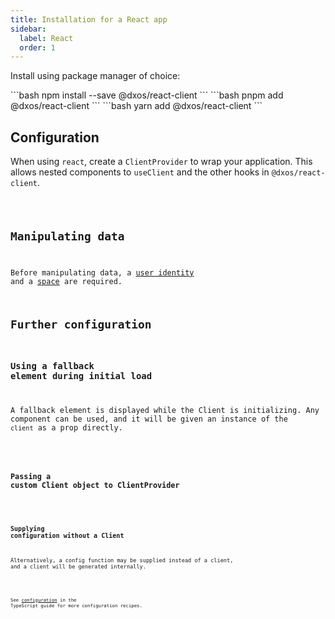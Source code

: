 ```yaml
---
title: Installation for a React app
sidebar:
  label: React
  order: 1
---
```




Install using package manager of choice:

<Tabs>
  <TabItem label="npm">
    ```bash
    npm install --save @dxos/react-client
    ```
  </TabItem>
  <TabItem label="pnpm">
    ```bash
    pnpm add @dxos/react-client
    ```
  </TabItem>
  <TabItem label="yarn">
    ```bash
    yarn add @dxos/react-client
    ```
  </TabItem>
</Tabs>

## Configuration

When using `react`, create a `ClientProvider` to wrap your application. This allows nested components to `useClient` and the other hooks in `@dxos/react-client`.

<Code code={createClientReact.slice(34)} lang="tsx" />

## Manipulating data

Before manipulating data, a [user identity](/halo/react) and a [space](/echo/react/api) are required.

## Further configuration

### Using a fallback element during initial load

A fallback element is displayed while the Client is initializing. Any component can be used, and it will be given an instance of the `client` as a prop directly.

<Code code={createClientReactWithFallback.slice(34)} lang="tsx" />

### Passing a custom Client object to ClientProvider

<Code code={createClientReactWithClient.slice(34)} lang="tsx" />

### Supplying configuration without a Client

Alternatively, a config function may be supplied instead of a client, and a client will be generated internally.

<Code code={createClientReactWithConfig.slice(34)} lang="tsx" />

See [configuration](/echo/typescript/config) in the TypeScript guide for more configuration recipes.
